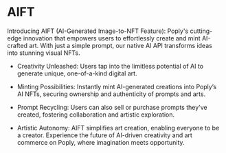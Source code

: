# AIFT

Introducing AIFT (AI-Generated Image-to-NFT Feature): Poply's cutting-edge innovation that empowers users to effortlessly create and mint AI-crafted art. With just a simple prompt, our native AI API transforms ideas into stunning visual NFTs.

- <span className="text-green-500 font-bold">Creativity Unleashed:</span> Users tap
  into the limitless potential of AI to generate unique, one-of-a-kind digital art.

- <span className="text-green-500 font-bold">Minting Possibilities:</span> Instantly
  mint AI-generated creations into Poply’s AI NFTs, securing ownership and authenticity
  of prompts and arts.

- <span className="text-green-500 font-bold">Prompt Recycling:</span> Users can also
  sell or purchase prompts they've created, fostering collaboration and artistic
  exploration.

- <span className="text-green-500 font-bold">Artistic Autonomy:</span> AIFT simplifies
  art creation, enabling everyone to be a creator. Experience the future of AI-driven
  creativity and art commerce on Poply, where imagination meets opportunity.
